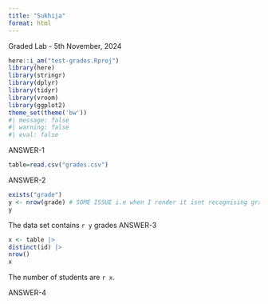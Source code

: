 ```yaml
---
title: "Sukhija"
format: html
---
```


Graded Lab - 5th November, 2024

```r
here::i_am("test-grades.Rproj") 
library(here)
library(stringr)
library(dplyr)
library(tidyr)
library(vroom) 
library(ggplot2)
theme_set(theme('bw'))
#| message: false
#| warning: false
#| eval: false
```
ANSWER-1
```r
table=read.csv("grades.csv")
```

ANSWER-2    
```r
exists("grade")
y <- nrow(grade) # SOME ISSUE i.e when I render it isnt recognising grade object, otherwise working.
y
```
The data set contains `r y` grades
ANSWER-3
```r
x <- table |>
distinct(id) |>
nrow() 
x
```
The number of students are `r x`.

ANSWER-4


